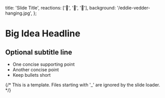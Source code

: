   title: 'Slide Title',
  reactions: ['🎸', '🙈', '🤔'],
  background: '/eddie-vedder-hanging.jpg',
};

# Big Idea Headline

## Optional subtitle line

- One concise supporting point
- Another concise point
- Keep bullets short

{/* This is a template. Files starting with '_' are ignored by the slide loader. */}
